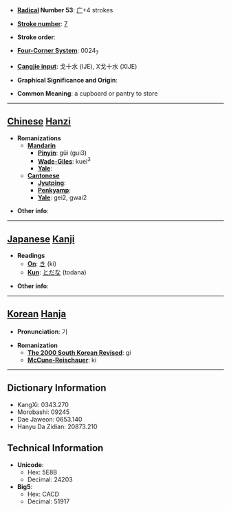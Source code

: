 * '''[[Wiktionary:Chinese radical index| Radical]] Number 53''': [[Wiktionary:Chinese radical index 广|广]]+4 strokes

* '''[[Wiktionary:Chinese total strokes index|Stroke number]]''': [[Wiktionary:Chinese total strokes index 7|7]]

* '''Stroke order''': 

* '''[[Wiktionary:Chinese four corner index|Four-Corner System]]''': 0024<sub>7</sub>

* '''[[Wiktionary:Chinese Cangjie index|Cangjie input]]''': 戈十水 (IJE), X戈十水 (XIJE)

* '''Graphical Significance and Origin''': 

* '''Common Meaning''': a cupboard or pantry to store

----

== [[Chinese]] [[Hanzi]] ==

* '''Romanizations'''
** '''[[Mandarin]]'''
*** '''[[Pinyin]]''': gǔi (gui3)
*** '''[[Wade-Giles]]''': kuei<sup>3</sup>
*** '''[[Yale]]''': 
** '''[[Cantonese]]'''
*** '''[[Jyutping]]''':
*** '''[[Penkyamp]]''': 
*** '''[[Yale]]''': gei2, gwai2

* '''Other info''': 

----

== [[Japanese]] [[Kanji]] ==

* '''Readings'''
** '''[[On]]''': [[き]] (ki)
** '''[[Kun]]''': [[とだな]] (todana)

* '''Other info''':  

----

== [[Korean]] [[Hanja]] ==

* '''Pronunciation''': 기

* '''Romanization'''
** '''[[The 2000 South Korean Revised Romanization|The 2000 South Korean Revised]]''': gi
** '''[[McCune-Reischauer]]''': ki

----

== Dictionary Information ==

* KangXi: 0343.270
* Morobashi: 09245
* Dae Jaweon: 0653.140
* Hanyu Da Zidian: 20873.210

== Technical Information ==

* '''Unicode''':
** Hex: 5E8B
** Decimal: 24203
* '''Big5''':
** Hex: CACD
** Decimal: 51917